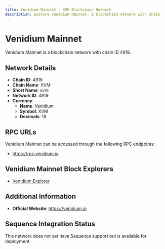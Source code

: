 ```yaml
--- 
title: Venidium Mainnet - XVM Blockchain Network
description: Explore Venidium Mainnet, a blockchain network with chain ID 4919. Learn about its native currency, Venidium, and how to interact with the network.
---
```


# Venidium Mainnet

Venidium Mainnet is a blockchain network with chain ID 4919.

## Network Details

- **Chain ID**: 4919
- **Chain Name**: XVM
- **Short Name**: xvm
- **Network ID**: 4919
- **Currency**: 
  - **Name**: Venidium
  - **Symbol**: XVM
  - **Decimals**: 18

## RPC URLs

Venidium Mainnet can be accessed through the following RPC endpoints:

- https://rpc.venidium.io

## Venidium Mainnet Block Explorers

- [Venidium Explorer](https://evm.venidiumexplorer.com)

## Additional Information

- **Official Website**: https://venidium.io

## Sequence Integration Status

This network does not yet have Sequence support but is available for deployment.
